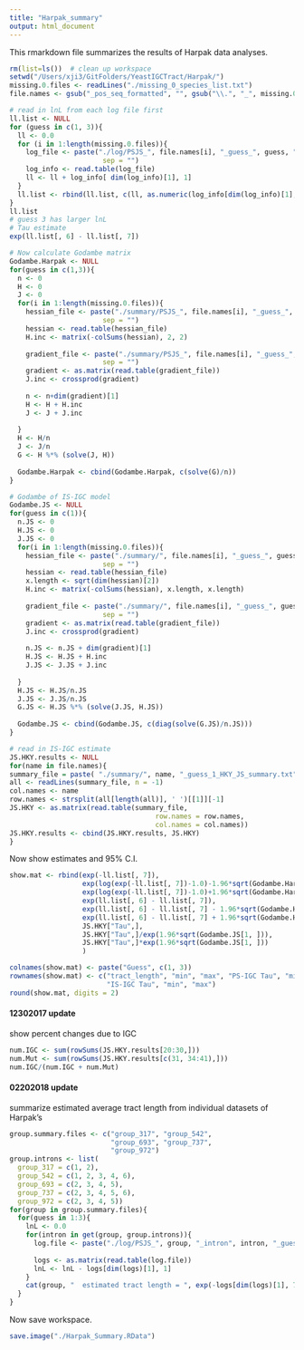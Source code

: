 ```yaml
---
title: "Harpak_summary"
output: html_document
---
```


This rmarkdown file summarizes the results of Harpak data analyses.

```r
rm(list=ls())  # clean up workspace
setwd("/Users/xji3/GitFolders/YeastIGCTract/Harpak/")
missing.0.files <- readLines("./missing_0_species_list.txt")
file.names <- gsub("_pos_seq_formatted", "", gsub("\\.", "_", missing.0.files))

# read in lnL from each log file first
ll.list <- NULL
for (guess in c(1, 3)){
  ll <- 0.0
  for (i in 1:length(missing.0.files)){
    log_file <- paste("./log/PSJS_", file.names[i], "_guess_", guess, "_log.txt", 
                       sep = "")
    log_info <- read.table(log_file)
    ll <- ll + log_info[ dim(log_info)[1], 1]
  }
  ll.list <- rbind(ll.list, c(ll, as.numeric(log_info[dim(log_info)[1], 2:((dim(log_info)[2]+1)/2)])))
}
ll.list
# guess 3 has larger lnL   
# Tau estimate
exp(ll.list[, 6] - ll.list[, 7])

# Now calculate Godambe matrix
Godambe.Harpak <- NULL
for(guess in c(1,3)){
  n <- 0
  H <- 0
  J <- 0
  for(i in 1:length(missing.0.files)){
    hessian_file <- paste("./summary/PSJS_", file.names[i], "_guess_", guess, "_hessian.txt", 
                       sep = "")
    hessian <- read.table(hessian_file)
    H.inc <- matrix(-colSums(hessian), 2, 2)
    
    gradient_file <- paste("./summary/PSJS_", file.names[i], "_guess_", guess, "_gradient.txt", 
                       sep = "")
    gradient <- as.matrix(read.table(gradient_file))
    J.inc <- crossprod(gradient)
    
    n <- n+dim(gradient)[1]
    H <- H + H.inc
    J <- J + J.inc
    
  }
  H <- H/n
  J <- J/n
  G <- H %*% (solve(J, H))
  
  Godambe.Harpak <- cbind(Godambe.Harpak, c(solve(G)/n))
}

# Godambe of IS-IGC model
Godambe.JS <- NULL
for(guess in c(1)){
  n.JS <- 0
  H.JS <- 0
  J.JS <- 0
  for(i in 1:length(missing.0.files)){
    hessian_file <- paste("./summary/", file.names[i], "_guess_", guess, "_HKY_JS_hessian.txt", 
                       sep = "")
    hessian <- read.table(hessian_file)
    x.length <- sqrt(dim(hessian)[2])
    H.inc <- matrix(-colSums(hessian), x.length, x.length)
    
    gradient_file <- paste("./summary/", file.names[i], "_guess_", guess, "_HKY_JS_gradient.txt", 
                       sep = "")
    gradient <- as.matrix(read.table(gradient_file))
    J.inc <- crossprod(gradient)
    
    n.JS <- n.JS + dim(gradient)[1]
    H.JS <- H.JS + H.inc
    J.JS <- J.JS + J.inc
    
  }
  H.JS <- H.JS/n.JS
  J.JS <- J.JS/n.JS
  G.JS <- H.JS %*% (solve(J.JS, H.JS))
  
  Godambe.JS <- cbind(Godambe.JS, c(diag(solve(G.JS)/n.JS)))
}

# read in IS-IGC estimate
JS.HKY.results <- NULL
for(name in file.names){
summary_file = paste( "./summary/", name, "_guess_1_HKY_JS_summary.txt", sep = "")
all <- readLines(summary_file, n = -1)
col.names <- name
row.names <- strsplit(all[length(all)], ' ')[[1]][-1]
JS.HKY <- as.matrix(read.table(summary_file, 
                                    row.names = row.names, 
                                    col.names = col.names))
JS.HKY.results <- cbind(JS.HKY.results, JS.HKY)
}
```

Now show estimates and 95% C.I.

```r
show.mat <- rbind(exp(-ll.list[, 7]),
                  exp(log(exp(-ll.list[, 7])-1.0)-1.96*sqrt(Godambe.Harpak[4,]))+1.0, 
                  exp(log(exp(-ll.list[, 7])-1.0)+1.96*sqrt(Godambe.Harpak[4,]))+1.0, 
                  exp(ll.list[, 6] - ll.list[, 7]),
                  exp(ll.list[, 6] - ll.list[, 7] - 1.96*sqrt(Godambe.Harpak[1, ])),
                  exp(ll.list[, 6] - ll.list[, 7] + 1.96*sqrt(Godambe.Harpak[1, ])),
                  JS.HKY["Tau",], 
                  JS.HKY["Tau",]/exp(1.96*sqrt(Godambe.JS[1, ])),
                  JS.HKY["Tau",]*exp(1.96*sqrt(Godambe.JS[1, ]))
                  )

colnames(show.mat) <- paste("Guess", c(1, 3))
rownames(show.mat) <- c("tract_length", "min", "max", "PS-IGC Tau", "min", "max",
                        "IS-IGC Tau", "min", "max")
round(show.mat, digits = 2)
```

#### 12302017 update
show percent changes due to IGC

```r
num.IGC <- sum(rowSums(JS.HKY.results[20:30,]))
num.Mut <- sum(rowSums(JS.HKY.results[c(31, 34:41),]))
num.IGC/(num.IGC + num.Mut)
```


#### 02202018 update
summarize estimated average tract length from individual datasets of Harpak's
```r
group.summary.files <- c("group_317", "group_542", 
                         "group_693", "group_737", 
                         "group_972")
group.introns <- list(
  group_317 = c(1, 2), 
  group_542 = c(1, 2, 3, 4, 6), 
  group_693 = c(2, 3, 4, 5), 
  group_737 = c(2, 3, 4, 5, 6), 
  group_972 = c(2, 3, 4, 5))
for(group in group.summary.files){
  for(guess in 1:3){
    lnL <- 0.0
    for(intron in get(group, group.introns)){
      log.file <- paste("./log/PSJS_", group, "_intron", intron, "_guess_", guess, "_IndGroup_log.txt", sep = "")
      
      logs <- as.matrix(read.table(log.file))
      lnL <- lnL - logs[dim(logs)[1], 1]
    }
    cat(group, "  estimated tract length = ", exp(-logs[dim(logs)[1], 7]), "for guess ", guess, "  lnL = ", lnL,  "\n")
  }
}


```

Now save workspace.

```r
save.image("./Harpak_Summary.RData")
```